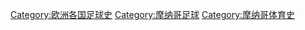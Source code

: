[[Category:欧洲各国足球史|Category:欧洲各国足球史]]
[[Category:摩纳哥足球|Category:摩纳哥足球]]
[[Category:摩纳哥体育史|Category:摩纳哥体育史]]